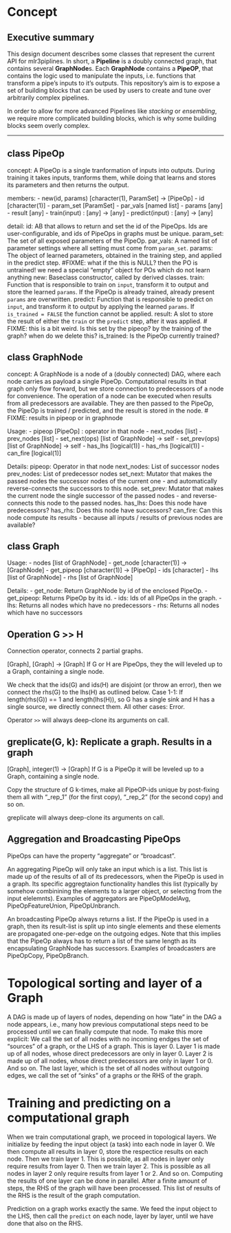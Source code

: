 # Concept

## Executive summary

This design document describes some classes that represent the current API for mlr3piplines.
In short, a **Pipeline** is a doubly connected graph, that contains several **GraphNode**s.
Each **GraphNode** contains a **PipeOP**, that contains the logic used to manipulate the inputs, i.e.
functions that transform a pipe's inputs to it's outputs.
This repository's aim is to expose a set of building blocks that can be used by users to
create and tune over arbitrarily complex pipelines.

In order to allow for more advanced Pipelines like *stacking* or *ensembling*, we require
more complicated building blocks, which is why some building blocks seem overly complex.

------------------------------------------------------------------------------------------
## class PipeOp

concept:
A PipeOp is a single tranformation of inputs into outputs.
During training it takes inputs, tranforms them, while doing that learns and stores its
parameters and then returns the output.

members:
- new(id, params) [character(1), ParamSet] -> [PipeOp]
- id  [character(1)]
- param_set [ParamSet]
- par_vals [named list]
- params [any]
- result [any]
- train(input) : [any] -> [any]
- predict(input) : [any] -> [any]

detail:
  id: AB that allows to return and set the id of the PipeOps. Ids are user-configurable, and ids of PipeOps in graphs must be unique.
  param_set: The set of all exposed parameters of the PipeOp.
  par_vals: A named list of parameter settings where all setting must come from `param_set`.
  params: The object of learned parameters, obtained in the training step, and applied in the
    predict step. #FIXME: what if the this is NULL? then the PO is untrained! we need a special "empty" object for POs which do not learn anything
  new: Baseclass constructor, called by derived classes.
  train: Function that is responsible to train on `input`, transform it to output and store the learned `params`.
    If the PipeOp is already trained, already present `params` are overwritten.
  predict: Function that is responsible to predict on `input`, and transform it to output by applying the learned `params`.
    If `is_trained = FALSE` the function cannot be applied.
  result: A slot to store the result of either the `train` or the `predict` step, after it was
    applied.
  # FIXME: this is a bit weird. Is this set by the pipeop? by the training of the graph? when do we delete this?
  is_trained: Is the PipeOp currently trained?



## class GraphNode

concept:
A GraphNode is a node of a (doubly connected) DAG, where each node carries as payload a single PipeOp.
Computational results in that graph only flow forward, but we store connection to predecessors of a node for
convenience.
The operation of a node can be executed when results from all predecessors are available.
They are then passed to the PipeOp, the PipeOp is trained / predicted, and the result is stored in the node.
# FIXME: results in pipeop or in graphnode

Usage:
- pipeop  [PipeOp]      : operator in that node
- next_nodes [list]
- prev_nodes  [list]
- set_next(ops)  [list of GraphNode] -> self
- set_prev(ops) [list of GraphNode] -> self
- has_lhs [logical(1)]
- has_rhs [logical(1)]
- can_fire [logical(1)]

Details:
pipeop: Operator in that node
next_nodes: List of successor nodes
prev_nodes: List of predecessor nodes
set_next: Mutator that makes the passed nodes the successor nodes of the current one - and automatically reverse-connects the successors to this node.
set_prev: Mutator that makes the current node the single successor of the passed nodes - and reverse-connects this node to the passed nodes.
has_lhs: Does this node have predecessors?
has_rhs: Does this node have successors?
can_fire: Can this node compute its results - because all inputs / results of previous nodes are available?

## class Graph

Usage:
- nodes [list of GraphNode]
- get_node [character(1)] -> [GraphNode]
- get_pipeop [character(1)] -> [PipeOp]
- ids [character]
- lhs [list of GraphNode]
- rhs [list of GraphNode]

Details:
- get_node: Return GraphNode by id of the enclosed PipeOp.
- get_pipeop: Returns PipeOp by its id.
- ids: Ids of all PipeOps in the graph.
- lhs: Returns all nodes which have no predecessors
- rhs: Returns all nodes which have no successors


## Operation G >> H

Connection operator, connects 2 partial graphs.

[Graph], [Graph] -> [Graph]
If G or H are PipeOps, they the will leveled up to a Graph, containing a single node.

We check that the ids(G) and ids(H) are disjoint (or throw an error), then
we connect the rhs(G) to the lhs(H) as outlined below.
Case 1-1: If length(rhs(G)) == 1 and length(lhs(H)), so G has a single sink and H has a single source, we directly connect them.
All other cases: Error.

Operator `>>` will always deep-clone its arguments on call.

## greplicate(G, k): Replicate a graph. Results in a graph
[Graph], integer(1) -> [Graph]
If G is a PipeOp it will be leveled up to a Graph, containing a single node.

Copy the structure of G k-times, make all PipeOP-ids unique by post-fixing them all with
"_rep_1" (for the first copy), "_rep_2" (for the second copy) and so on.

greplicate will always deep-clone its arguments on call.

## Aggregation and Broadcasting PipeOps
PipeOps can have the property "aggregate" or "broadcast".

An aggregating PipeOp will only take an input which is a list. This list is made up of the results
of all of its predecessors, when the PipeOp is used in a graph.
Its specific aggregtaion functionality handles this list (typically
by somehow combinining the elements to a larger object, or selecting from the input elelemnts).
Examples of aggregators are PipeOpModelAvg, PipeOpFeatureUnion, PipeOpUnbranch.

An broadcasting PipeOp always returns a list. If the PipeOp is used in a graph,
then its result-list is split up into single elements and these elements are propagated one-per-edge
on the outgoing edges. Note that this implies that the PipeOp always has to return a list of the same
length as its encapsulating GraphNode has successors.
Examples of broadcasters are PipeOpCopy, PipeOpBranch.

# Topological sorting and layer of a Graph
A DAG is made up of layers of nodes, depending on how "late" in the DAG a node appears, i.e., many how previous
computational steps need to be processed until we can finally compute that node. To make this more
explicit: We call the set of all nodes with no incoming endges the set of "sources" of a graph, or the
LHS of a graph. This is layer 0.
Layer 1 is made up of all nodes, whose direct predecessors are only in layer 0.
Layer 2 is made up of all nodes, whose direct predecessors are only in layer 1 or 0.
And so on.
The last layer, which is the set of all nodes without outgoing edges, we call the set of
"sinks" of a graphs or the RHS of the graph.


# Training and predicting on a computational graph
When we train computational graph, we proceed in topological layers. We initialize by
feeding the input object (a task) into each node in layer 0. We then compute all results
in layer 0, store the respectice results on each node. Then we train layer 1. This is possible,
as all nodes in layer only require results from layer 0. Then we train layer 2. This is possible
as all nodes in layer 2 only require results from layer 1 or 2. And so on.
Computing the results of one layer can be done in parallel.
After a finite amount of steps, the RHS of the graph will have been processed. This list
of results of the RHS is the result of the graph computation.

Prediction on a graph works exactly the same. We feed the input object to the LHS, then call the
`predict` on each node, layer by layer, until we have done that also on the RHS.







